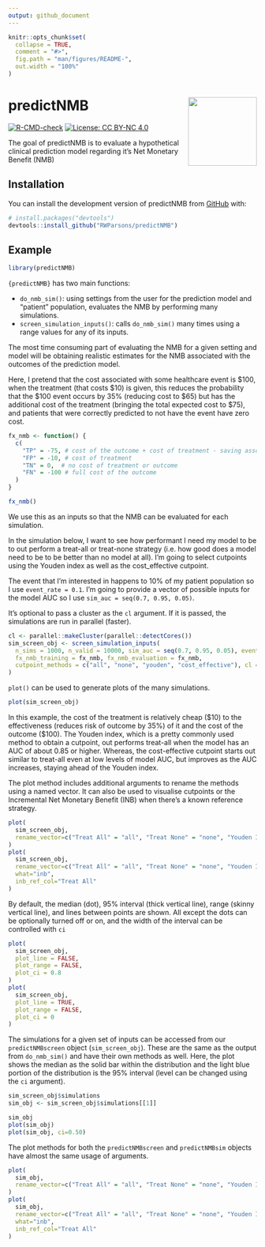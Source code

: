 ```yaml
---
output: github_document
---
```


<!-- README.md is generated from README.Rmd. Please edit that file -->

```r
knitr::opts_chunk$set(
  collapse = TRUE,
  comment = "#>",
  fig.path = "man/figures/README-",
  out.width = "100%"
)
```

# predictNMB <a href='https://github.com/RWParsons/predictNMB'><img src='man/figures/logo.png' align="right" height="139" /></a>

<!-- badges: start -->
[![R-CMD-check](https://github.com/RWParsons/predictNMB/workflows/R-CMD-check/badge.svg)](https://github.com/RWParsons/predictNMB/actions)
[![License: CC BY-NC 4.0](https://img.shields.io/badge/License-CC_BY--NC_4.0-lightgrey.svg)](https://creativecommons.org/licenses/by-nc/4.0/)
<!-- badges: end -->

The goal of predictNMB is to evaluate a hypothetical clinical prediction model regarding it's Net Monetary Benefit (NMB)

## Installation

You can install the development version of predictNMB from [GitHub](https://github.com/) with:

``` r
# install.packages("devtools")
devtools::install_github("RWParsons/predictNMB")
```

## Example

```r
library(predictNMB)
```


`{predictNMB}` has two main functions: 

- `do_nmb_sim()`: using settings from the user for the prediction model and "patient" population, evaluates the NMB by performing many simulations.
- `screen_simulation_inputs()`: calls `do_nmb_sim()` many times using a range values for any of its inputs.

The most time consuming part of evaluating the NMB for a given setting and model will be obtaining realistic estimates for the NMB associated with the outcomes of the prediction model. 

Here, I pretend that the cost associated with some healthcare event is \$100, when the treatment (that costs \$10) is given, this reduces the probability that the \$100 event occurs by 35% (reducing cost to $65) but has the additional cost of the treatment (bringing the total expected cost to \$75), and patients that were correctly predicted to not have the event have zero cost.

```r
fx_nmb <- function() {
  c(
    "TP" = -75, # cost of the outcome + cost of treatment - saving associated with its effectiveness
    "FP" = -10, # cost of treatment
    "TN" = 0,  # no cost of treatment or outcome
    "FN" = -100 # full cost of the outcome
  )
}

fx_nmb()

```

We use this as an inputs so that the NMB can be evaluated for each simulation.

In the simulation below, I want to see how performant I need my model to be to out perform a treat-all or treat-none strategy (i.e. how good does a model need to be to be better than no model at all). I'm going to select cutpoints using the Youden index as well as the cost_effective cutpoint.

The event that I'm interested in happens to 10% of my patient population so I use `event_rate = 0.1`. I'm going to provide a vector of possible inputs for the model AUC so I use `sim_auc = seq(0.7, 0.95, 0.05)`.

It's optional to pass a cluster as the `cl` argument. If it is passed, the simulations are run in parallel (faster).

```r
cl <- parallel::makeCluster(parallel::detectCores())
sim_screen_obj <- screen_simulation_inputs(
  n_sims = 1000, n_valid = 10000, sim_auc = seq(0.7, 0.95, 0.05), event_rate = 0.1,
  fx_nmb_training = fx_nmb, fx_nmb_evaluation = fx_nmb,
  cutpoint_methods = c("all", "none", "youden", "cost_effective"), cl = cl
)
```

`plot()` can be used to generate plots of the many simulations.

```r
plot(sim_screen_obj)
```

In this example, the cost of the treatment is relatively cheap (\$10) to the effectiveness (reduces risk of outcome by 35%) of it and the cost of the outcome (\$100). The Youden index, which is a pretty commonly used method to obtain a cutpoint, out performs treat-all when the model has an AUC of about 0.85 or higher. Whereas, the cost-effective cutpoint starts out similar to treat-all even at low levels of model AUC, but improves as the AUC increases, staying ahead of the Youden index.

The plot method includes additional arguments to rename the methods using a named vector. It can also be used to visualise cutpoints or the Incremental Net Monetary Benefit (INB) when there's a known reference strategy.

```r
plot(
  sim_screen_obj, 
  rename_vector=c("Treat All" = "all", "Treat None" = "none", "Youden Index" = "youden", "Cost-effective" = "cost_effective")
)
plot(
  sim_screen_obj, 
  rename_vector=c("Treat All" = "all", "Treat None" = "none", "Youden Index" = "youden", "Cost-effective" = "cost_effective"),
  what="inb",
  inb_ref_col="Treat All"
)
```
By default, the median (dot), 95% interval (thick vertical line), range (skinny vertical line), and lines between points are shown. All except the dots can be optionally turned off or on, and the width of the interval can be controlled with `ci`
```r
plot(
  sim_screen_obj,
  plot_line = FALSE,
  plot_range = FALSE,
  plot_ci = 0.8
)
plot(
  sim_screen_obj,
  plot_line = TRUE,
  plot_range = FALSE,
  plot_ci = 0
)
```

The simulations for a given set of inputs can be accessed from our `predictNMBscreen` object (`sim_screen_obj`). These are the same as the output from `do_nmb_sim()` and have their own methods as well. Here, the plot shows the median as the solid bar within the distribution and the light blue portion of the distribution is the 95% interval (level can be changed using the `ci` argument).

```r
sim_screen_obj$simulations
sim_obj <- sim_screen_obj$simulations[[1]]

sim_obj
plot(sim_obj)
plot(sim_obj, ci=0.50)
```
The plot methods for both the `predictNMBscreen` and `predictNMBsim` objects have almost the same usage of arguments.
```r
plot(
  sim_obj, 
  rename_vector=c("Treat All" = "all", "Treat None" = "none", "Youden Index" = "youden", "Cost-effective" = "cost_effective")
)
plot(
  sim_obj, 
  rename_vector=c("Treat All" = "all", "Treat None" = "none", "Youden Index" = "youden", "Cost-effective" = "cost_effective"),
  what="inb",
  inb_ref_col="Treat All"
)
```

